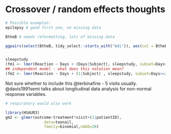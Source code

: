 # Crossover / random effects thoughts

```r
# Possible examples:
epilepsy # good first one, no missing data

BtheB # needs reformatting, lots of missing data

ggpairs(select(BtheB, tidy_select::starts_with("bdi")), aes(col = BtheB$treatment), lower = list(continuous = "smooth"))


sleepstudy 
(fm1 <- lmer(Reaction ~ Days + (Days|Subject), sleepstudy, subset=Days>=2))
## independent model - what does this notation mean?
(fm2 <- lmer(Reaction ~ Days + (1|Subject) , sleepstudy, subset=Days>=2))
```

:::{.example}
Not sure whether to include this @terbinafine - 5 visits usually. @davis1991semi talks about longitudinal data analysis for non-normal response variables.

```r
# respiratory would also work
```

```r
library(HSAUR3)
gm2 <- glmer(outcome~treatment*visit+(1|patientID),
                 data=toenail,
                 family=binomial,nAGQ=20)
```
:::